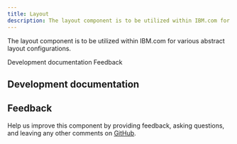 ```yaml
---
title: Layout
description: The layout component is to be utilized within IBM.com for various abstract layout configurations.
---
```



<PageDescription>

The layout component is to be utilized within IBM.com for various abstract layout configurations.

</PageDescription>

<AnchorLinks>

<AnchorLink>Development documentation</AnchorLink>
<AnchorLink>Feedback</AnchorLink>

</AnchorLinks>

## Development documentation

<ComponentStatus name="Layout" type="ui" />

## Feedback

Help us improve this component by providing feedback, asking questions, and leaving any other comments on <a href="https://github.com/carbon-design-system/carbon-for-ibm-dotcom" target="_blank">GitHub</a>.
